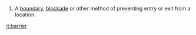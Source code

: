 #A [[boundary]], [[blockade]] or other method of preventing entry or exit from a location.

[[it:barrier]]